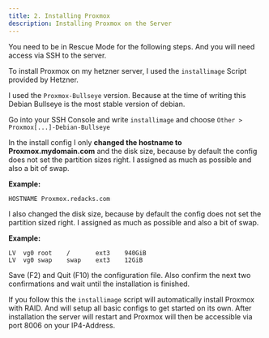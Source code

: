 ```yaml
---
title: 2. Installing Proxmox
description: Installing Proxmox on the Server
---
```



<Aside type="note">
  You need to be in Rescue Mode for the following steps. And you will need
  access via SSH to the server.
</Aside>

To install Proxmox on my hetzner server, I used the `installimage` Script provided by Hetzner.

I used the `Proxmox-Bullseye` version. Because at the time of writing this Debian Bullseye is the most stable version of debian.

Go into your SSH Console and write `installimage` and choose `Other > Proxmox[...]-Debian-Bullseye`

In the install config I only **changed the hostname to Proxmox.mydomain.com** and the disk size, because by default the config does not set the partition sizes right. I assigned as much as possible and also a bit of swap.

**Example:**

```
HOSTNAME Proxmox.redacks.com
```

I also changed the disk size, because by default the config does not set the partition sized right. I assigned as much as possible and also a bit of swap.

**Example:**

```
LV  vg0 root    /       ext3    940GiB
LV  vg0 swap    swap    ext3    12GiB
```

Save (F2) and Quit (F10) the configuration file.
Also confirm the next two confirmations and wait until the installation is finished.

If you follow this the `installimage` script will automatically install Proxmox with RAID. And will setup all basic configs to get started on its own.
After installation the server will restart and Proxmox will then be accessible via port 8006 on your IP4-Address.
